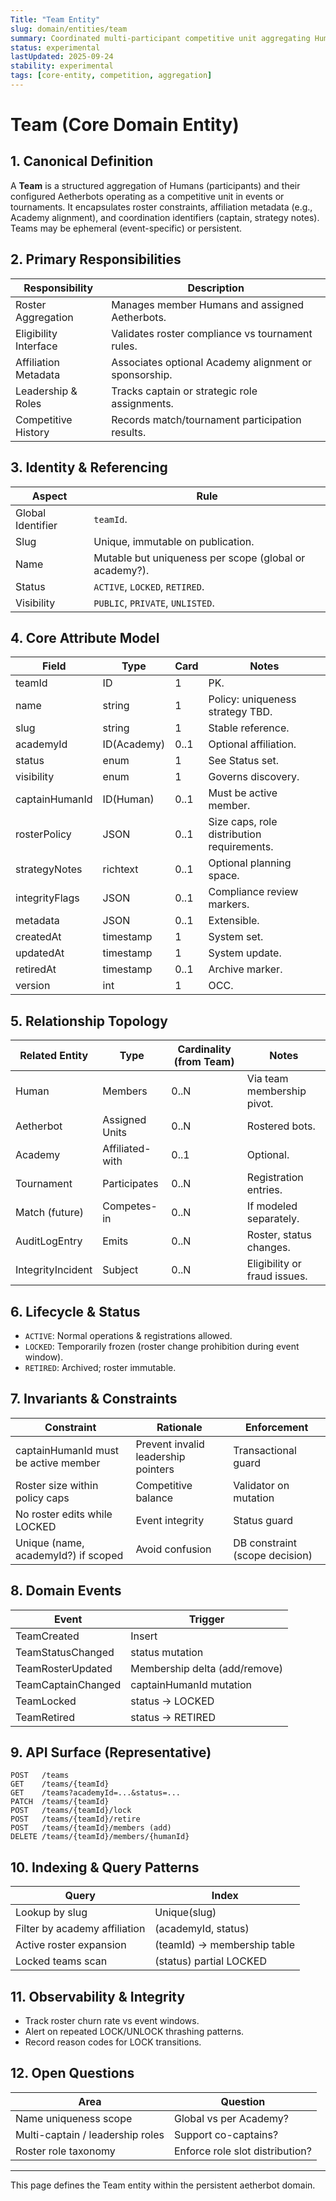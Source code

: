 ```yaml
---
Title: "Team Entity"
slug: domain/entities/team
summary: Coordinated multi-participant competitive unit aggregating Humans and Aetherbots with roster governance in the aetherbot domain.
status: experimental
lastUpdated: 2025-09-24
stability: experimental
tags: [core-entity, competition, aggregation]
---
```


# Team (Core Domain Entity)

## 1. Canonical Definition

A **Team** is a structured aggregation of Humans (participants) and their configured Aetherbots operating as a competitive unit in events or tournaments. It encapsulates roster constraints, affiliation metadata (e.g., Academy alignment), and coordination identifiers (captain, strategy notes). Teams may be ephemeral (event-specific) or persistent.

## 2. Primary Responsibilities

| Responsibility        | Description                                           |
| --------------------- | ----------------------------------------------------- |
| Roster Aggregation    | Manages member Humans and assigned Aetherbots.        |
| Eligibility Interface | Validates roster compliance vs tournament rules.      |
| Affiliation Metadata  | Associates optional Academy alignment or sponsorship. |
| Leadership & Roles    | Tracks captain or strategic role assignments.         |
| Competitive History   | Records match/tournament participation results.       |

## 3. Identity & Referencing

| Aspect            | Rule                                                   |
| ----------------- | ------------------------------------------------------ |
| Global Identifier | `teamId`.                                              |
| Slug              | Unique, immutable on publication.                      |
| Name              | Mutable but uniqueness per scope (global or academy?). |
| Status            | `ACTIVE`, `LOCKED`, `RETIRED`.                         |
| Visibility        | `PUBLIC`, `PRIVATE`, `UNLISTED`.                       |

## 4. Core Attribute Model

| Field          | Type        | Card | Notes                                      |
| -------------- | ----------- | ---- | ------------------------------------------ |
| teamId         | ID          | 1    | PK.                                        |
| name           | string      | 1    | Policy: uniqueness strategy TBD.           |
| slug           | string      | 1    | Stable reference.                          |
| academyId      | ID(Academy) | 0..1 | Optional affiliation.                      |
| status         | enum        | 1    | See Status set.                            |
| visibility     | enum        | 1    | Governs discovery.                         |
| captainHumanId | ID(Human)   | 0..1 | Must be active member.                     |
| rosterPolicy   | JSON        | 0..1 | Size caps, role distribution requirements. |
| strategyNotes  | richtext    | 0..1 | Optional planning space.                   |
| integrityFlags | JSON        | 0..1 | Compliance review markers.                 |
| metadata       | JSON        | 0..1 | Extensible.                                |
| createdAt      | timestamp   | 1    | System set.                                |
| updatedAt      | timestamp   | 1    | System update.                             |
| retiredAt      | timestamp   | 0..1 | Archive marker.                            |
| version        | int         | 1    | OCC.                                       |

## 5. Relationship Topology

| Related Entity    | Type            | Cardinality (from Team) | Notes                        |
| ----------------- | --------------- | ----------------------- | ---------------------------- |
| Human             | Members         | 0..N                    | Via team membership pivot.   |
| Aetherbot         | Assigned Units  | 0..N                    | Rostered bots.               |
| Academy           | Affiliated-with | 0..1                    | Optional.                    |
| Tournament        | Participates    | 0..N                    | Registration entries.        |
| Match (future)    | Competes-in     | 0..N                    | If modeled separately.       |
| AuditLogEntry     | Emits           | 0..N                    | Roster, status changes.      |
| IntegrityIncident | Subject         | 0..N                    | Eligibility or fraud issues. |

## 6. Lifecycle & Status

- `ACTIVE`: Normal operations & registrations allowed.
- `LOCKED`: Temporarily frozen (roster change prohibition during event window).
- `RETIRED`: Archived; roster immutable.

## 7. Invariants & Constraints

| Constraint                           | Rationale                           | Enforcement                    |
| ------------------------------------ | ----------------------------------- | ------------------------------ |
| captainHumanId must be active member | Prevent invalid leadership pointers | Transactional guard            |
| Roster size within policy caps       | Competitive balance                 | Validator on mutation          |
| No roster edits while LOCKED         | Event integrity                     | Status guard                   |
| Unique (name, academyId?) if scoped  | Avoid confusion                     | DB constraint (scope decision) |

## 8. Domain Events

| Event              | Trigger                       |
| ------------------ | ----------------------------- |
| TeamCreated        | Insert                        |
| TeamStatusChanged  | status mutation               |
| TeamRosterUpdated  | Membership delta (add/remove) |
| TeamCaptainChanged | captainHumanId mutation       |
| TeamLocked         | status -> LOCKED              |
| TeamRetired        | status -> RETIRED             |

## 9. API Surface (Representative)

```
POST   /teams
GET    /teams/{teamId}
GET    /teams?academyId=...&status=...
PATCH  /teams/{teamId}
POST   /teams/{teamId}/lock
POST   /teams/{teamId}/retire
POST   /teams/{teamId}/members (add)
DELETE /teams/{teamId}/members/{humanId}
```

## 10. Indexing & Query Patterns

| Query                         | Index                        |
| ----------------------------- | ---------------------------- |
| Lookup by slug                | Unique(slug)                 |
| Filter by academy affiliation | (academyId, status)          |
| Active roster expansion       | (teamId) -> membership table |
| Locked teams scan             | (status) partial LOCKED      |

## 11. Observability & Integrity

- Track roster churn rate vs event windows.
- Alert on repeated LOCK/UNLOCK thrashing patterns.
- Record reason codes for LOCK transitions.

## 12. Open Questions

| Area                             | Question                        |
| -------------------------------- | ------------------------------- |
| Name uniqueness scope            | Global vs per Academy?          |
| Multi-captain / leadership roles | Support co-captains?            |
| Roster role taxonomy             | Enforce role slot distribution? |

---

This page defines the Team entity within the persistent aetherbot domain.
